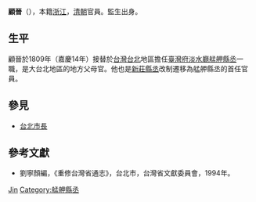 {{not|顾晋 (医生)}}
'''顧晉'''（{{bd|？||？||catIdx=G}}），本籍[[浙江|浙江]]，[[清朝|清朝]]官員。監生出身。

== 生平 ==
顧晉於1809年（嘉慶14年）接替於[[台灣|台灣]][[台北|台北]]地區擔任[[臺灣府淡水廳艋舺縣丞|臺灣府淡水廳艋舺縣丞]]一職，是大台北地區的地方父母官。他也是[[新莊縣丞|新莊縣丞]]改制遷移為艋舺縣丞的首任官員。

== 參見 ==
* [[台北市長|台北市長]]

== 參考文獻 ==
* 劉寧顏編，《重修台灣省通志》，台北市，台灣省文獻委員會，1994年。

{{start box}}
{{s-off}}
{{s-before|[[章汝奎|章汝奎]]（改制前之新莊縣丞）}}
{{s-title|[[艋舺縣丞|艋舺縣丞]]|1809年上任}}
{{s-after|[[龐周|龐周]]}}
{{end box}}

{{Authority control}}
{{DEFAULTSORT:Gu顾}}
[[Category:顾姓|Jin]]
[[Category:艋舺縣丞|Category:艋舺縣丞]]
{{清朝人物小作品}}